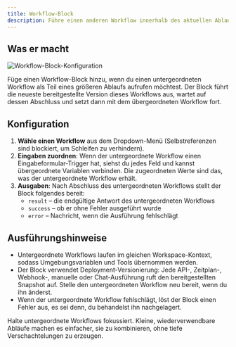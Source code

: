 ```yaml
---
title: Workflow-Block
description: Führe einen anderen Workflow innerhalb des aktuellen Ablaufs aus
---
```



## Was er macht

<div className='flex justify-center my-6'>
  <Image
    src='/static/blocks/workflow.png'
    alt='Workflow-Block-Konfiguration'
    width={400}
    height={280}
    className='rounded-xl border border-border shadow-sm'
  />
</div>

Füge einen Workflow-Block hinzu, wenn du einen untergeordneten Workflow als Teil eines größeren Ablaufs aufrufen möchtest. Der Block führt die neueste bereitgestellte Version dieses Workflows aus, wartet auf dessen Abschluss und setzt dann mit dem übergeordneten Workflow fort.

## Konfiguration

1. **Wähle einen Workflow** aus dem Dropdown-Menü (Selbstreferenzen sind blockiert, um Schleifen zu verhindern).
2. **Eingaben zuordnen**: Wenn der untergeordnete Workflow einen Eingabeformular-Trigger hat, siehst du jedes Feld und kannst übergeordnete Variablen verbinden. Die zugeordneten Werte sind das, was der untergeordnete Workflow erhält.
3. **Ausgaben**: Nach Abschluss des untergeordneten Workflows stellt der Block folgendes bereit:
   - `result` – die endgültige Antwort des untergeordneten Workflows
   - `success` – ob er ohne Fehler ausgeführt wurde
   - `error` – Nachricht, wenn die Ausführung fehlschlägt

## Ausführungshinweise

- Untergeordnete Workflows laufen im gleichen Workspace-Kontext, sodass Umgebungsvariablen und Tools übernommen werden.
- Der Block verwendet Deployment-Versionierung: Jede API-, Zeitplan-, Webhook-, manuelle oder Chat-Ausführung ruft den bereitgestellten Snapshot auf. Stelle den untergeordneten Workflow neu bereit, wenn du ihn änderst.
- Wenn der untergeordnete Workflow fehlschlägt, löst der Block einen Fehler aus, es sei denn, du behandelst ihn nachgelagert.

<Callout>
Halte untergeordnete Workflows fokussiert. Kleine, wiederverwendbare Abläufe machen es einfacher, sie zu kombinieren, ohne tiefe Verschachtelungen zu erzeugen.
</Callout>
